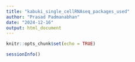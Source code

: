 ```yaml
---
title: "kabuki_single_cellRNAseq_packages_used"
author: "Prasad Padmanabhan"
date: "2024-12-16"
output: html_document
---
```


```r
knitr::opts_chunk$set(echo = TRUE)

```

```r

sessionInfo()
```


